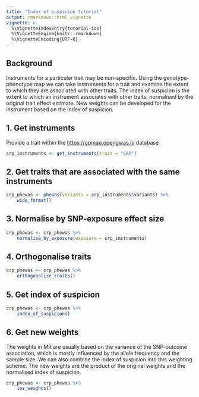 ```yaml
---
title: "Index of suspicion tutorial"
output: rmarkdown::html_vignette
vignette: >
  %\VignetteIndexEntry{tutorial-ios}
  %\VignetteEngine{knitr::rmarkdown}
  %\VignetteEncoding{UTF-8}
---
```


## Background

Instruments for a particular trait may be non-specific. Using the genotype-phenotype map we can take instruments for a trait and examine the extent to which they are associated with other traits. The index of suspicion is the extent to which an instrument associates with other traits, normalised by the original trait effect estimate. New weights can be developed for the instrument based on the index of suspicion.

## 1. Get instruments

Provide a trait within the [https://gpmap.opengwas.io](https://gpmap.opengwas.io) database

```r
crp_instruments <- get_instruments(trait = "CRP")
```

## 2. Get traits that are associated with the same instruments

```r
crp_phewas <- phewas(variants = crp_instruments$variants) %>%
    wide_format()
```

## 3. Normalise by SNP-exposure effect size

```r
crp_phewas <- crp_phewas %>%
    normalise_by_exposure(exposure = crp_instruments)
```

## 4. Orthogonalise traits

```r
crp_phewas <- crp_phewas %>%
    orthogonalise_traits()
```

## 5. Get index of suspicion

```r
crp_phewas <- crp_phewas %>%
    index_of_suspicion()
```

## 6. Get new weights

The weights in MR are usually based on the variance of the SNP-outcome association, which is mostly influenced by the allele frequency and the sample size. We can also combine the index of suspicion into this weighting scheme. The new weights are the product of the original weights and the normalised index of suspicion.

```r
crp_phewas <- crp_phewas %>%
    ios_weights()
```

